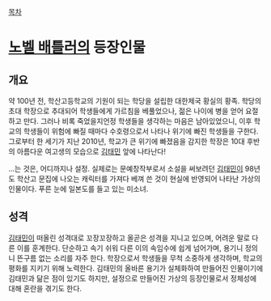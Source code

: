 [[목차]]

= [[노벨 배틀러]]의 등장인물 =
== 개요 ==
약 100년 전, 학산고등학교의 기원이 되는 학당을 설립한 대한제국 황실의 황족. 학당의 초대 학장으로 추대되어 학생들에게 가르침을 베풀었으나, 젊은 나이에 병을 얻어 요절하고 만다. 그러나 비록 죽었을지언정 학생들을 생각하는 마음은 남아있었으니, 이후 학교의 학생들이 위험에 빠질 때마다 수호령으로서 나타나 위기에 빠진 학생들을 구한다. 그로부터 한 세기가 지난 2010년, 학교가 큰 위기에 빠졌음을 감지한 학장은 10대 후반의 아름다운 여고생의 모습으로 [[김태민]] 앞에 나타난다!

...는 것은, 어디까지나 설정. 실제로는 문예창작부로서 소설을 써보려던 [[김태민]]이 98년도 학산고 문집에 나오는 캐릭터를 가져다 베껴 쓴 것이 현실에 반영되어 나타난 가상의 인물이다. 푸른 눈에 일본도를 들고 있는 미소녀.

== 성격 ==
[[김태민]]이 떠올린 성격대로 꼬장꼬장하고 올곧은 성격을 지니고 있으며, 어려운 말로 다른 이를 훈계한다. 단순하고 속기 쉬워 다른 이의 속임수에 쉽게 넘어가며, 용기니 정의니 뜬구름 없는 소리를 자주 한다. 학장으로서 학생들을 무척 소중하게 생각하며, 학교의 평화를 지키기 위해 노력한다.
김태민의 올바른 용기가 실체화하여 만들어진 인물이기에 김태민과 닮은 점이 있기도 하지만, 설정으로 만들어진 가상의 등장인물로서 정체성에 대해 혼란을 겪기도 한다.
